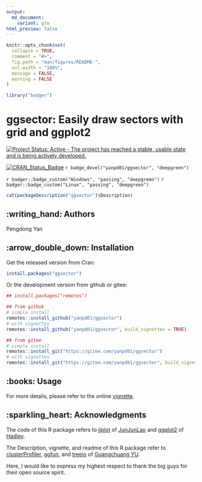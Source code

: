 ```yaml
---
output:
  md_document:
    variant: gfm
html_preview: false
---
```


<!-- README.md is generated from README.Rmd. Please edit that file -->

```r
knitr::opts_chunk$set(
  collapse = TRUE,
  comment = "#>",
  fig.path = "man/figures/README-",
  out.width = "100%",
  message = FALSE,
  warning = FALSE
)
```

```r
library("badger")
```

# ggsector: Easily draw sectors with grid and ggplot2

<!-- badges: start -->
[![Project Status: Active - The project has reached a stable, usable state and is being actively developed.](http://www.repostatus.org/badges/latest/active.svg)](http://www.repostatus.org/#active)

[![CRAN_Status_Badge](https://www.r-pkg.org/badges/version/ggsector)](https://cran.r-project.org/package=ggsector)
`r badge_devel("yanpd01/ggsector", "deepgreen")`


<!-- [![CRAN_download](http://cranlogs.r-pkg.org/badges/grand-total/ggsector?color=green)](https://cran.r-project.org/package=ggsector) -->
<!-- [![Github All Releases](https://img.shields.io/github/downloads/yanpd01/ggsector/total.svg)]() -->


`r badger::badge_custom("Windows", "passing", "deepgreen")`
`r badger::badge_custom("Linux", "passing", "deepgreen")`
<!-- badges: end -->

```r
cat(packageDescription("ggsector")$Description)
```

## :writing_hand: Authors

Pengdong Yan



## :arrow_double_down: Installation

Get the released version from Cran:

```r
install.packages("ggsector")
```

Or the development version from github or gitee:

```r
## install.packages("remotes")

## from github
# simple install
remotes::install_github("yanpd01/ggsector")
# with vignettes
remotes::install_github("yanpd01/ggsector", build_vignettes = TRUE)

## from gitee
# simple install
remotes::install_git("https://gitee.com/yanpd01/ggsector")
# with vignettes
remotes::install_git("https://gitee.com/yanpd01/ggsector", build_vignettes = TRUE)
```


##  :books: Usage

For more details, please refer to the online
[vignette](https://cran.r-project.org/web/packages/ggsector/vignettes/ggsector.html).

## :sparkling_heart: Acknowledgments

The code of this R package refers to [jjplot](https://github.com/junjunlab/jjPlot) of [JunJunLao](https://github.com/junjunlab) and [ggplot2](https://github.com/tidyverse/ggplot2) of [Hadley](https://github.com/hadley).

The Description, vignette, and readme of this R package refer to [clusterProfiler](https://github.com/YuLab-SMU/clusterProfiler), [ggfun](https://github.com/YuLab-SMU/ggfun), and [treeio](https://github.com/YuLab-SMU/treeio) of [Guangchuang YU](https://github.com/YuLab-SMU/).

Here, I would like to express my highest respect to thank the big guys for their open source spirit.


